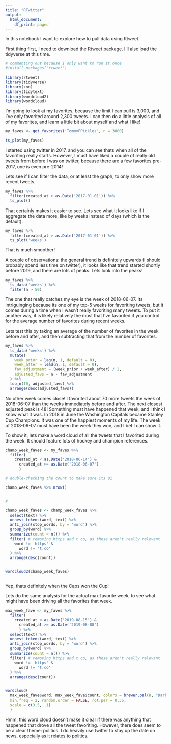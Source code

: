 ```yaml
---
title: "RTwitter"
output:
  html_document:
    df_print: paged
---
```


In this notebook I want to explore how to pull data using Rtweet. 

First thing first, I need to download the Rtweet package. I'll also load the tidyverse at this time. 

```r

# commenting out because I only want to run it once
#install.packages('rtweet')

library(rtweet)
library(tidyverse)
library(zoo)
library(tidytext)
library(wordcloud2)
library(wordcloud)

```



I'm going to look at my favorites, because the limit I can pull is 3,000, and I've only favorited around 2,300 tweets. I can then do a little analysis of all of my favorites, and learn a little bit about myself and what I like!


```r

my_faves <- get_favorites('TommyPPickles', n = 3000)

ts_plot(my_faves)

```

I started using twitter in 2017, and you can see thats when all of the favoriting really starts. However, I must have liked a couple of really old tweets from before I was on twitter, because there are a few favorites pre-2017, one is even pre-2014!

Lets see if I can filter the data, or at least the graph, to only show more recent tweets. 

```r

my_faves %>% 
  filter(created_at > as.Date('2017-01-01')) %>% 
  ts_plot()

```


That certainly makes it easier to see. Lets see what it looks like if I aggregate the data more, like by weeks instead of days (which is the default). 

```r

my_faves %>% 
  filter(created_at > as.Date('2017-01-01')) %>% 
  ts_plot('weeks')

```


That is much smoother!

A couple of observations: the general trend is definitely upwards (I should probably spend less time on twitter), it looks like that trend started shortly before 2019, and there are lots of peaks. Lets look into the peaks!


```r

my_faves %>% 
  ts_data('weeks') %>% 
  filter(n > 50)

```


The one that really catches my eye is the week of 2018-06-07. Its intriguinging because its one of my top-5 weeks for favoriting tweets, but it comes during a time when I wasn't really favoriting many tweets. To put it another way, it is likely relatively the most that I've favorited if you control for the average number of favorites during recent weeks. 

Lets test this by taking an average of the number of favorites in the week before and after, and then subtracting that from the number of favorites. 

```r

my_faves %>% 
  ts_data('weeks') %>% 
  mutate(
    week_prior = lag(n, 1, default = 0), 
    week_after = lead(n, 1, default = 0),
    fav_adjustment = (week_prior + week_after) / 2, 
    adjusted_favs = n - fav_adjustment
  ) %>% 
  top_n(10, adjusted_favs) %>% 
  arrange(desc(adjusted_favs))

```



No other week comes close! I favorited about 70 more tweets the week of 2018-06-07 than the weeks immediately before and after. The next closest adjusted peak is 48! Something must have happened that week, and I think I know what it was. In 2018 in June the Washington Capitals became Stanley Cup Champions. It was one of the happiest moments of my life. The week of 2018-06-07 must have been the week they won, and I bet I can show it. 


To show it, lets make a word cloud of all the tweets that I favorited during the week. It should feature lots of hockey and champion references. 

```r


champ_week_faves <- my_faves %>% 
  filter(
    created_at < as.Date('2018-06-14') & 
      created_at >= as.Date('2018-06-07')
      )

# double-checking the count to make sure its 81

champ_week_faves %>% nrow()


# 

champ_week_faves <- champ_week_faves %>% 
  select(text) %>% 
  unnest_tokens(word, text) %>% 
  anti_join(stop_words, by = 'word') %>% 
  group_by(word) %>% 
  summarize(count = n()) %>% 
  filter( # removing https and t.co, as these aren't really relevant
    word != 'https' & 
      word != 't.co'
  ) %>% 
  arrange(desc(count))


wordcloud2(champ_week_faves)



```


Yep, thats definitely when the Caps won the Cup!


Lets do the same analysis for the actual max favorite week, to see what might have been driving all the favorites that week. 



```r

max_week_fave <- my_faves %>% 
  filter(
    created_at < as.Date('2019-08-15') & 
      created_at >= as.Date('2019-08-08')
      ) %>% 
  select(text) %>% 
  unnest_tokens(word, text) %>% 
  anti_join(stop_words, by = 'word') %>% 
  group_by(word) %>% 
  summarize(count = n()) %>% 
  filter( # removing https and t.co, as these aren't really relevant
    word != 'https' & 
      word != 't.co'
  ) %>% 
  arrange(desc(count))


wordcloud(
  max_week_fave$word, max_week_fave$count, colors = brewer.pal(8, "Dark2"),
  min.freq = 2, random.order = FALSE, rot.per = 0.35, 
  scale = c(3.5, .1)
  )

```



Hmm, this word cloud doesn't make it clear if there was anything that happened that drove all the tweet favoriting. However, there does seem to be a clear theme: politics. I do heavily use twitter to stay up the date on news, especially as it relates to politics. 



